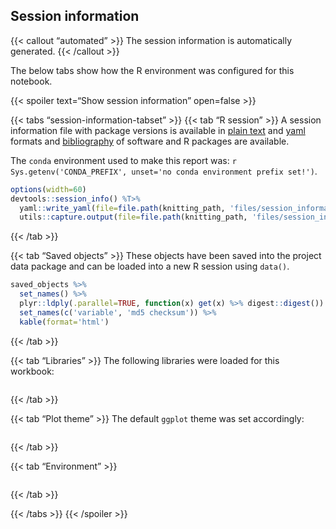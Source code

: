 <!-- Session information, automatically generated. Files for environment/knitr chunks are respecified.  -->
## Session information

{{< callout "automated" >}}
The session information is automatically generated.
{{< /callout >}}

The below tabs show how the R environment was configured for this notebook.

{{< spoiler text="Show session information" open=false >}}

{{< tabs "session-information-tabset" >}}
{{< tab "R session" >}}
A session information file with package versions is available in [plain text](files/session_information.txt) and [yaml](files/session_information.yaml) formats and [bibliography](files/bibliography.bib) of software and R packages are available.

The `conda` environment used to make this report was: ``r Sys.getenv('CONDA_PREFIX', unset='no conda environment prefix set!')``. 

```r
options(width=60)
devtools::session_info() %T>%
  yaml::write_yaml(file=file.path(knitting_path, 'files/session_information.yaml')) %>%
  utils::capture.output(file=file.path(knitting_path, 'files/session_information.txt'))
```
{{< /tab >}}

{{< tab "Saved objects" >}}
These objects have been saved into the project data package and can be loaded into a new R session using `data()`.

```r
saved_objects %>%
  set_names() %>%
  plyr::ldply(.parallel=TRUE, function(x) get(x) %>% digest::digest()) %>%
  set_names(c('variable', 'md5 checksum')) %>%
  kable(format='html')
```
{{< /tab >}}

{{< tab "Libraries" >}}
The following libraries were loaded for this workbook:

```r
```

<!-- For a complete list, with versions, see the files referenced above and the [bibliography](files/bibliography.bib) for citations. -->
{{< /tab >}}

{{< tab "Plot theme" >}}
The default `ggplot` theme was set accordingly:

```r
```
{{< /tab >}}

{{< tab "Environment" >}}
```r
```
{{< /tab >}}

{{< /tabs >}}
{{< /spoiler >}}

